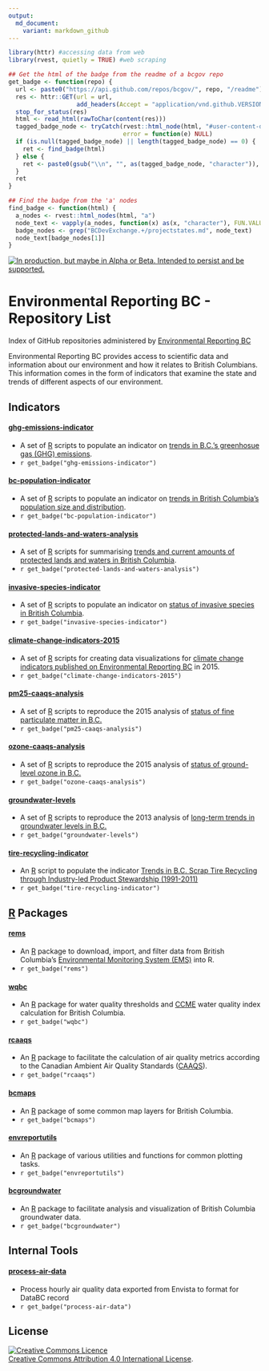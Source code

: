 ```yaml
---
output:
  md_document:
    variant: markdown_github
---
```


<!-- README.md is generated from README.Rmd. Please edit that file and re-knit-->

```r
library(httr) #accessing data from web
library(rvest, quietly = TRUE) #web scraping

## Get the html of the badge from the readme of a bcgov repo
get_badge <- function(repo) {
  url <- paste0("https://api.github.com/repos/bcgov/", repo, "/readme")
  res <- httr::GET(url = url,
                   add_headers(Accept = "application/vnd.github.VERSION.html"))
  stop_for_status(res)
  html <- read_html(rawToChar(content(res)))
  tagged_badge_node <- tryCatch(rvest::html_node(html, "#user-content-devex-badge a"), 
                                error = function(e) NULL)
  if (is.null(tagged_badge_node) || length(tagged_badge_node) == 0) {
    ret <- find_badge(html)
  } else {
    ret <- paste0(gsub("\\n", "", as(tagged_badge_node, "character")), collapse = "")
  }
  ret
}

## Find the badge from the 'a' nodes
find_badge <- function(html) {
  a_nodes <- rvest::html_nodes(html, "a")
  node_text <- vapply(a_nodes, function(x) as(x, "character"), FUN.VALUE = character(1))
  badge_nodes <- grep("BCDevExchange.+/projectstates.md", node_text)
  node_text[badge_nodes[1]]
}

```

<a rel="Delivery" href="https://github.com/BCDevExchange/docs/blob/master/discussion/projectstates.md"><img alt="In production, but maybe in Alpha or Beta. Intended to persist and be supported." style="border-width:0" src="http://bcdevexchange.org/badge/3.svg" title="In production, but maybe in Alpha or Beta. Intended to persist and be supported." /></a>

# Environmental Reporting BC - Repository List
Index of GitHub repositories administered by [Environmental Reporting BC](http://www2.gov.bc.ca/gov/content?id=FF80E0B985F245CEA62808414D78C41B)

Environmental Reporting BC provides access to scientific data and information about our environment and how it relates to British Columbians. This information comes in the form of indicators that examine the state and trends of different aspects of our environment.


## Indicators


#### [ghg-emissions-indicator](https://github.com/bcgov/ghg-emissions-indicator)

* A set of [R](http://www.r-project.org) scripts to populate an indicator on [trends in B.C.'s greenhosue gas (GHG) emissions](http://www.env.gov.bc.ca/soe/indicators/sustainability/ghg-emissions).
* `r get_badge("ghg-emissions-indicator")`


#### [bc-population-indicator](https://github.com/bcgov/bc-population-indicator)

* A set of [R](http://www.r-project.org) scripts to populate an indicator on [trends in British Columbia's population size and distribution](http://www.env.gov.bc.ca/soe/indicators/sustainability/bc-population).
* `r get_badge("bc-population-indicator")`

#### [protected-lands-and-waters-analysis](https://github.com/bcgov/protected-lands-and-waters-analysis)

* A set of [R](http://www.r-project.org) scripts for summarising [trends and current amounts of protected lands and waters in British Columbia](http://www.env.gov.bc.ca/soe/indicators/land/protected-lands-and-waters).
* `r get_badge("protected-lands-and-waters-analysis")`

#### [invasive-species-indicator](https://github.com/bcgov/invasive-species-indicator)

* A set of [R](http://www.r-project.org) scripts to populate an indicator on [status of invasive species in British Columbia](http://www.env.gov.bc.ca/soe/indicators/plants-and-animals/invasive-species.html).
* `r get_badge("invasive-species-indicator")`

#### [climate-change-indicators-2015](https://github.com/bcgov/climate-change-indicators-2015)

* A set of [R](http://www.r-project.org) scripts for creating data visualizations for [climate change indicators published on Environmental Reporting BC](http://www2.gov.bc.ca/gov/content?id=3C233B4F802A4FE186297EC52311E40C) in 2015.
* `r get_badge("climate-change-indicators-2015")`

#### [pm25-caaqs-analysis](https://github.com/bcgov/pm25-caaqs-analysis) 

* A set of [R](http://www.r-project.org) scripts to reproduce the 2015 analysis of [status of fine particulate matter in B.C.](http://www.env.gov.bc.ca/soe/indicators/air/fine-pm.html)
* `r get_badge("pm25-caaqs-analysis")` 


#### [ozone-caaqs-analysis](https://github.com/bcgov/ozone-caaqs-analysis) 

* A set of [R](http://www.r-project.org) scripts to reproduce the 2015 analysis of [status of ground-level ozone in B.C.](http://www.env.gov.bc.ca/soe/indicators/air/ozone.html)
* `r get_badge("ozone-caaqs-analysis")` 


#### [groundwater-levels](https://github.com/bcgov/groundwater-levels) 

* A set of [R](http://www.r-project.org) scripts to reproduce the 2013 analysis of [long-term trends in groundwater levels in B.C.](http://www.env.gov.bc.ca/soe/indicators/water/groundwater-levels.html)
* `r get_badge("groundwater-levels")` 

#### [tire-recycling-indicator](https://github.com/bcgov/tire-recycling-indicator) 

* An [R](http://www.r-project.org) script to populate the indicator [Trends in B.C. Scrap Tire Recycling through Industry-led Product Stewardship (1991-2011)](http://www.env.gov.bc.ca/soe/indicators/sustainability/tire-recycling.html) 
* `r get_badge("tire-recycling-indicator")` 


## [R](http://www.r-project.org) Packages

#### [rems](https://github.com/bcgov/rems)
* An [R](www.r-project.org) package to download, import, and filter data from British Columbia's [Environmental Monitoring System (EMS)](http://www2.gov.bc.ca/gov/content?id=47D094EF8CF94B5A85F62F03D4956C0C) into R.
* `r get_badge("rems")`

#### [wqbc](https://github.com/bcgov/wqbc)

* An [R](www.r-project.org) package for water quality thresholds and [CCME](http://www.ccme.ca/en/resources/canadian_environmental_quality_guidelines/index.html) water quality index calculation for British Columbia.
* `r get_badge("wqbc")`

#### [rcaaqs](https://github.com/bcgov/rcaaqs)

* An [R](www.r-project.org) package to facilitate the calculation of air quality metrics according to the Canadian Ambient Air Quality Standards ([CAAQS](http://www.ccme.ca/en/current_priorities/air/caaqs.html)).
* `r get_badge("rcaaqs")`

#### [bcmaps](https://github.com/bcgov/bcmaps)

* An [R](http://www.r-project.org) package of some common map layers for British Columbia.
* `r get_badge("bcmaps")`


#### [envreportutils](https://github.com/bcgov/envreportutils)

* An [R](http://www.r-project.org) package of various utilities and functions for common plotting tasks.
* `r get_badge("envreportutils")` 


#### [bcgroundwater](https://github.com/bcgov/bcgroundwater)

* An [R](http://www.r-project.org) package to facilitate analysis and visualization of British Columbia groundwater data.
* `r get_badge("bcgroundwater")`

## Internal Tools

#### [process-air-data](https://github.com/bcgov/process-air-data)

* Process hourly air quality data exported from Envista to format for DataBC record
* `r get_badge("process-air-data")`


## License
<a rel="license" href="http://creativecommons.org/licenses/by/4.0/"><img alt="Creative Commons Licence" style="border-width:0" src="https://i.creativecommons.org/l/by/4.0/80x15.png" /></a><br /><a rel="license" href="http://creativecommons.org/licenses/by/4.0/">Creative Commons Attribution 4.0 International License</a>.
